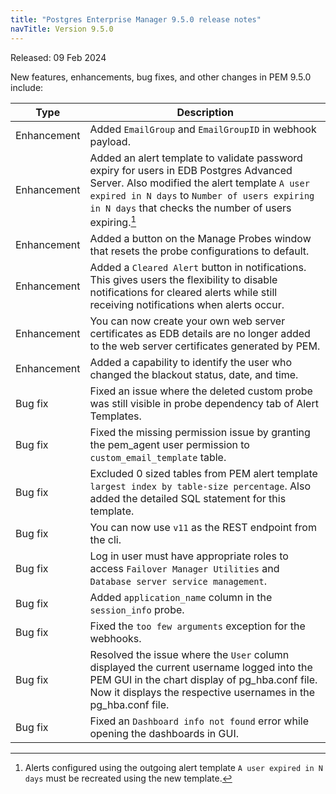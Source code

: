 ```yaml
---
title: "Postgres Enterprise Manager 9.5.0 release notes"
navTitle: Version 9.5.0
---
```


Released: 09 Feb 2024

New features, enhancements, bug fixes, and other changes in PEM 9.5.0 include:

| Type         | Description                                                                                                                                                                                                                                         |
|--------------|-----------------------------------------------------------------------------------------------------------------------------------------------------------------------------------------------------------------------------------------------------|
| Enhancement  | Added `EmailGroup` and `EmailGroupID` in webhook payload.                                                                                                                                                                                           |
| Enhancement  | Added an alert template to validate password expiry for users in EDB Postgres Advanced Server. Also modified the alert template `A user expired in N days` to `Number of users expiring in N days` that checks the number of users expiring.[^*] |
| Enhancement  | Added a button on the Manage Probes window that resets the probe configurations to default.                                                                                                                                                         |
| Enhancement  | Added a `Cleared Alert` button in notifications. This gives users the flexibility to disable notifications for cleared alerts while still receiving notifications when alerts occur.                                                                |
| Enhancement  | You can now create your own web server certificates as EDB details are no longer added to the web server certificates generated by PEM.                                                                                                             |
| Enhancement  | Added a capability to identify the user who changed the blackout status, date, and time.                                                                                                                                                            |
| Bug&nbsp;fix | Fixed an issue where the deleted custom probe was still visible in probe dependency tab of Alert Templates.                                                                                                                                         |
| Bug&nbsp;fix | Fixed the missing permission issue by granting the pem_agent user permission to `custom_email_template` table.                                                                                                                                      |
| Bug&nbsp;fix | Excluded 0 sized tables from PEM alert template `largest index by table-size percentage`. Also added the detailed SQL statement for this template.                                                                                                  |
| Bug&nbsp;fix | You can now use `v11` as the REST endpoint from the cli.                                                                                                                                                                                            |
| Bug&nbsp;fix | Log in user must have appropriate roles to access `Failover Manager Utilities` and `Database server service management`.                                                                                                                            |
| Bug&nbsp;fix | Added `application_name` column in the `session_info` probe.                                                                                                                                                                                        |
| Bug&nbsp;fix | Fixed the `too few arguments` exception for the webhooks.                                                                                                                                                                                           |
| Bug&nbsp;fix | Resolved the issue where the `User` column displayed the current username logged into the PEM GUI in the chart display of pg_hba.conf file. Now it displays the respective usernames in the pg_hba.conf file.                                       |
| Bug&nbsp;fix | Fixed an `Dashboard info not found` error while opening the dashboards in GUI.                                                                                                                                                                      |


[^*]: Alerts configured using the outgoing alert template `A user expired in N days` must be recreated using the new template. 